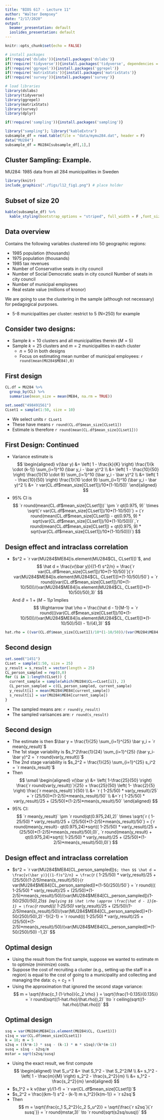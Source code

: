 ```yaml
---
title: "BIOS 617 - Lecture 11"
author: "Walter Dempsey"
date: "2/17/2020"
output:
  beamer_presentation: default
  ioslides_presentation: default
---
```


```r
knitr::opts_chunk$set(echo = FALSE)
```

```r
# install packages
if(!require('dslabs')){install.packages('dslabs')}
if(!require('tidyverse')){install.packages('tidyverse', dependencies = TRUE)}
if(!require('ggrepel')){install.packages('ggrepel')}
if(!require('matrixStats')){install.packages('matrixStats')}
if(!require('survey')){install.packages('survey')}

# load libraries
library(dslabs)
library(tidyverse)
library(ggrepel)
library(matrixStats)
library(survey)
library(dplyr)
```

```r
if(!require('sampling')){install.packages('sampling')}

library("sampling"); library("kableExtra")
subsample_df = read.table(file = "data/mymu284.dat", header = F)
data("MU284")
subsample_df = MU284[subsample_df[,1],]
```

## Cluster Sampling: Example.

MU284: 1985 data from all 284 municipalities in Sweden

```r
library(knitr)
include_graphics("./figs/l12_fig1.png") # place holder
```

## Subset of size 20

```r
kable(subsample_df) %>%
  kable_styling(bootstrap_options = "striped", full_width = F ,font_size = 7)
```

## Data overview

Contains the following variables clustered into 50 geographic regions:

* 1985 population (thousands)
* 1975 population (thousands)
* 1985 tax revenues
* Number of Conservative seats in city council
* Number of Social Democratic seats in city council Number of
seats in city council
* Number of municipal employees
* Real estate value (millions of kronor)

We are going to use the clustering in the sample (although
not necessary) for pedagogical purposes.

* 5-8 municipalities per cluster: restrict to 5 (N=250) for example

## Consider two designs:

* Sample $k=10$ clusters and all municipalities therein $(M=5)$
* Sample $k=25$ clusters and $m=2$ municipalities in each cluster
  + $n=50$ in both designs
  + Focus on estimating mean number of municipal employees: `r round(mean(MU284$ME84),0)`
  
## First design

```r
CL.df = MU284 %>%
  group_by(CL) %>%
  summarise(mean_size = mean(ME84, na.rm = TRUE))

set.seed("498491561")
CLset1 = sample(1:50, size = 10)
```
* We select units `r CLset1`
* These have means `r round(CL.df$mean_size[CLset1])`
* Estimate is therefore `r round(mean(CL.df$mean_size[CLset1]))`

## First Design: Continued

* Variance estimate is 
$$
\begin{aligned}
v(\bar y) &= \left( 1 - \frac{k}{K} \right) \frac{1}{k \cdot (k-1)} \sum_{i=1}^10 (\bar y_i - \bar y)^2 \\
&= \left( 1 - \frac{10}{50} \right) \frac{1}{10 \cdot 9} \sum_{i=1}^10 (\bar y_i - \bar y)^2 \\
&= \left( 1 - \frac{10}{50} \right) \frac{1}{10 \cdot 9} \sum_{i=1}^10 (\bar y_i - \bar y)^2 \\
&= `r var(CL.df$mean_size[CLset1])/10*(1-10/50)`
\end{aligned}
$$
* 95\% CI is
$$
`r round(mean(CL.df$mean_size[CLset1]))` \pm `r qt(0.975, 9)` \times \sqrt{`r var(CL.df$mean_size[CLset1])/10*(1-10/50)`} = (`r round(mean(CL.df$mean_size[CLset1]) - qt(0.975, 9) * sqrt(var(CL.df$mean_size[CLset1])/10*(1-10/50)))`,`r round(mean(CL.df$mean_size[CLset1]) + qt(0.975, 9) * sqrt(var(CL.df$mean_size[CLset1])/10*(1-10/50)))`)
$$

## Design effect and intraclass correlation

* $s^2 = `r var(MU284$ME84[is.element(MU284$CL, CLset1)])`$, and
$$
\hat d = \frac{v(\bar y)}{(1-f) s^2/n} = \frac{`r var(CL.df$mean_size[CLset1])/10*(1-10/50)`}{`r var(MU284$ME84[is.element(MU284$CL, CLset1)])*(1-10/50)/50`}
= `r round((var(CL.df$mean_size[CLset1])/10*(1-10/50))/(var(MU284$ME84[is.element(MU284$CL, CLset1)])*(1-10/50)/50),3)`
$$
And $\hat d = 1 + (M-1) \hat \rho$ implies
$$
\Rightarrow \hat \rho = \frac{\hat d - 1}{M-1} = `r round(((var(CL.df$mean_size[CLset1])/10*(1-10/50))/(var(MU284$ME84[is.element(MU284$CL, CLset1)])*(1-10/50)/50) - 1)/(4),3)`
$$

```r
hat.rho = ((var(CL.df$mean_size[CLset1])/10*(1-10/50))/(var(MU284$ME84[is.element(MU284$CL, CLset1)])*(1-10/50)/50) - 1)/(4)
```

## Second design

```r
set.seed("1451")
CLset = sample(1:50, size = 25)
y_result = s_result = vector(length = 25)
CL_person_sampled = rep(0,0)
for (i in 1:length(CLset)) {
  current_sample = sample(which(MU284$CL==CLset[i]), 2)
  CL_person_sampled = c(CL_person_sampled, current_sample)
  y_result[i] = mean(MU284$ME84[current_sample])
  s_result[i] = var(MU284$ME84[current_sample])
}
```

* The sampled means are: `r round(y_result)`
* The sampled varisances are: `r round(s_result)`

## Second design

* The estimate is then $\bar y = \frac{1}{25} \sum_{i=1}^{25} \bar y_i = `r mean(y_result)`$
* The 1st stage variability is $s_1^2\frac{1}{24} \sum_{i=1}^{25} (\bar y_i-\bar y)^2 = `r round(var(y_result))`$
* The 2nd stage variability is $s_2^2 = \frac{1}{25} \sum_{i=1}^{25} s_i^2 = `r mean(s_result)`$
* Then
$$
\small
\begin{aligned}
v(\bar y) &= \left( 1-\frac{25}{50} \right) \frac{`r round(var(y_result))`}{25} + \frac{25}{50} \left( 1- \frac{2}{5} \right) \frac{`r mean(s_result)`}{50} \\
&= `r ( 1-25/50) * var(y_result)/25` + `r (25/50)*(1-2/5)*mean(s_result)/50`  \\
&=`r ( 1-25/50) * var(y_result)/25 + (25/50)*(1-2/5)*mean(s_result)/50`
\end{aligned}
$$
* 95\% CI: 
$$
`r mean(y_result)` \pm `r round(qt(0.975,24),2)` \times \sqrt{`r ( 1-25/50) * var(y_result)/25 + (25/50)*(1-2/5)*mean(s_result)/50`} =
(`r round(mean(y_result)- qt(0.975,24)*sqrt(( 1-25/50) * var(y_result)/25 + (25/50)*(1-2/5)*mean(s_result)/50),0)`, `r round(mean(y_result) + qt(0.975,24)*sqrt(( 1-25/50) * var(y_result)/25 + (25/50)*(1-2/5)*mean(s_result)/50),0)`)
$$


## Design effect and intraclass correlation

* $s^2 = `r var(MU284$ME84[CL_person_sampled])`$; then
$$
\hat d = \frac{v(\bar y)}{(1-f)s^2/n} = \frac{`r ( 1-25/50) * var(y_result)/25 + (25/50)*(1-2/5)*mean(s_result)/50`}{`r var(MU284$ME84[CL_person_sampled])*(1-50/250)/50`} =
`r round((( 1-25/50) * var(y_result)/25 + (25/50)*(1-2/5)*mean(s_result)/50)/(var(MU284$ME84[CL_person_sampled])*(1-50/250)/50),2)`
$$
Implying
$$
\hat \rho \approx \frac{\hat d - 1}{m-1} = \frac{`r round((( 1-25/50) * var(y_result)/25 + (25/50)*(1-2/5)*mean(s_result)/50)/(var(MU284$ME84[CL_person_sampled])*(1-50/250)/50),2)`-1}{2-1}
= `r round((( 1-25/50) * var(y_result)/25 + (25/50)*(1-2/5)*mean(s_result)/50)/(var(MU284$ME84[CL_person_sampled])*(1-50/250)/50) -1,2)`
$$

## Optimal design

* Using the result from the first sample, suppose we wanted to estimate m to optimize (minimize) costs.
* Suppose the cost of recruiting a cluster (e.g., setting up the staff in a region) is equal to the cost of going to a municipality and collecting and managing the data: $c_1 = c_2 = 1$
* Using the approximation that ignored the second stage variance:
$$
m = \sqrt{\frac{c_1 (1-\rho)}{c_2 \rho} } = \sqrt{\frac{1-0.135}{0.135}} = `r round(sqrt((1-hat.rho)/(hat.rho)),2)` \to `r ceiling(sqrt((1-hat.rho)/(hat.rho)))`
$$

## Optimal design

```r
ssq = var(MU284$ME84[is.element(MU284$CL, CLset1)])
s1sq = var(CL.df$mean_size[CLset1])
k = 10; m = 5
s2sq = ((k*m-1) * ssq - (k-1) * m * s1sq)/(k*(m-1))
susq = s1sq - s2sq/m
mstar = sqrt(s2sq/susq)
```

* Using the exact result, we first compute
$$
\begin{aligned}
\hat S_u^2 &= \hat S_1^2 - \hat S_2^2/M \\
&= s_1^2 - \left( 1 - \frac{m}{M} \right) s_2^2 - \frac{s_2^2}{m} \\
&= s_1^2 - \frac{s_2^2}{m}
\end{aligned}
$$
* $s_1^2 = k v(\bar y)/(1-f) = `r var(CL.df$mean_size[CLset1])`$
* $s_2^2 = \frac{(km-1) s^2 - (k-1) m s_1^2}{k(m-1)} = `r s2sq`$
* Then
$$
m = \sqrt{\frac{c_1 S_2^2}{c_2 S_u^2}} = \sqrt{\frac{`r s2sq`}{`r susq`}} = `r round(mstar,3)` \to
`r round(sqrt(s2sq/susq))`
$$

